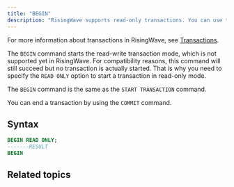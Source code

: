 ```yaml
---
title: "BEGIN"
description: "RisingWave supports read-only transactions. You can use the `BEGIN READ ONLY` command to start a read-only transaction."
---
```


For more information about transactions in RisingWave, see [Transactions](/processing/sql/transactions).

The `BEGIN` command starts the read-write transaction mode, which is not supported yet in RisingWave. For compatibility reasons, this command will still succeed but no transaction is actually started. That is why you need to specify the `READ ONLY` option to start a transaction in read-only mode.

The `BEGIN` command is the same as the `START TRANSACTION` command.

You can end a transaction by using the `COMMIT` command.

## Syntax

```sql
BEGIN READ ONLY;
-------RESULT
BEGIN

```

## Related topics

<CardGroup>
  <Card title="Transactions" icon="rotate" href="/processing/sql/transactions"
  iconType="solid" horizontal/>
  <Card title="START TRANSACTION" icon="play" href="/sql/commands/sql-start-transaction" iconType="solid"horizontal/>
  <Card title="COMMIT" icon="check" href="/sql/commands/sql-commit"iconType="solid"horizontal/>
</CardGroup>
